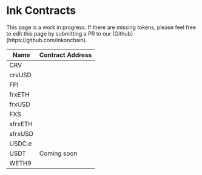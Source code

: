 
# Ink Contracts

<Callout type="info" emoji="ℹ️">
  This page is a work in progress. If there are missing tokens, please feel free
  to edit this page by submitting a PR to our
  [Github](https://github.com/inkonchain).
</Callout>

| Name    | Contract Address                                                                                                                                           |
| ------- | ---------------------------------------------------------------------------------------------------------------------------------------------------------- |
| CRV     | <CopyableCode code="0xAC73671a1762FE835208Fb93b7aE7490d1c2cCb3" href="https://explorer.inkonchain.com/token/0xAC73671a1762FE835208Fb93b7aE7490d1c2cCb3" /> |
| crvUSD  | <CopyableCode code="0x39fec550CC6DDCEd810eCCfA9B2931b4B5f2344D" href="https://explorer.inkonchain.com/token/0x39fec550CC6DDCEd810eCCfA9B2931b4B5f2344D" /> |
| FPI     | <CopyableCode code="0x90581eCa9469D8D7F5D3B60f4715027aDFCf7927" href="https://explorer.inkonchain.com/address/0x90581eCa9469D8D7F5D3B60f4715027aDFCf7927" /> |
| frxETH  | <CopyableCode code="0x43eDD7f3831b08FE70B7555ddD373C8bF65a9050" href="https://explorer.inkonchain.com/address/0x43eDD7f3831b08FE70B7555ddD373C8bF65a9050" /> |
| frxUSD  | <CopyableCode code="0x80eede496655fb9047dd39d9f418d5483ed600df" href="https://explorer.inkonchain.com/token/0x80eede496655fb9047dd39d9f418d5483ed600df" /> |
| FXS     | <CopyableCode code="0x64445f0aecc51e94ad52d8ac56b7190e764e561a" href="https://explorer.inkonchain.com/address/0x64445f0aecc51e94ad52d8ac56b7190e764e561a" /> |
| sfrxETH | <CopyableCode code="0x3ec3849c33291a9ef4c5db86de593eb4a37fde45" href="https://explorer.inkonchain.com/address/0x3ec3849c33291a9ef4c5db86de593eb4a37fde45" /> |
| sfrxUSD | <CopyableCode code="0x5bff88ca1442c2496f7e475e9e7786383bc070c0" href="https://explorer.inkonchain.com/token/0x5bff88ca1442c2496f7e475e9e7786383bc070c0" /> |
| USDC.e  | <CopyableCode code="0xF1815bd50389c46847f0Bda824eC8da914045D14" href="https://explorer.inkonchain.com/token/0xF1815bd50389c46847f0Bda824eC8da914045D14" /> |
| USDT    | Coming soon                                                                                                                                                |
| WETH9   | <CopyableCode code="0x4200000000000000000000000000000000000006" href="https://explorer.inkonchain.com/token/0x4200000000000000000000000000000000000006" /> |
